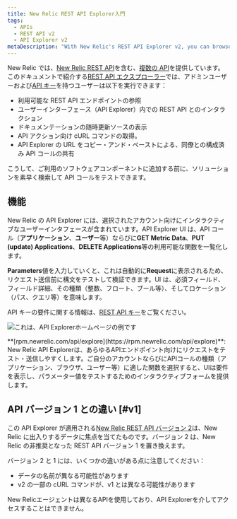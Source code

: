 ```yaml
---
title: New Relic REST API Explorer入門
tags:
  - APIs
  - REST API v2
  - API Explorer v2
metaDescription: "With New Relic's REST API Explorer v2, you can browse available API endpoints, interact with the API in a user interface, and view a live documentation source."
---
```


New Relic では、[New Relic REST API](/docs/apis/getting-started/introduction-new-relic-apis)を含む、[複数の API](/docs/apis/rest-api-v2/getting-started/introduction-new-relic-rest-api-v2)を提供しています。このドキュメントで紹介する[REST API エクスプローラー](https://api.newrelic.com)では、アドミンユーザーおよび[API キー](/docs/apis/rest-api-v2/getting-started/introduction-new-relic-rest-api-v2#api_key)を持つユーザーは以下を実行できます：

- 利用可能な REST API エンドポイントの参照
- ユーザーインターフェース（API Explorer）内での REST API とのインタラクション
- ドキュメンテーションの随時更新ソースの表示
- API アクション向け cURL コマンドの取得。
- API Explorer の URL をコピー・アンド・ペーストによる、同僚との構成済み API コールの共有

こうして、ご利用のソフトウェアコンポーネントに追加する前に、ソリューションを素早く検索して API コールをテストできます。

## 機能

New Relic の API Explorer には、選択されたアカウント向けにインタラクティブなユーザーインタフェースが含まれています。API Explorer UI は、API コール（**アプリケーション**、**ユーザー**等）ならびに**GET Metric Data**、**PUT (update) Applications**、**DELETE Applications**等の利用可能な関数を一覧化します。

**Parameters**値を入力していくと、これは自動的に**Request**に表示されるため、リクエスト送信前に構文をテストして検証できます。UI は、必須フィールド、フィールド詳細、その種類（整数、フロート、ブール等）、そしてロケーション（パス、クエリ等）を意味します。

API キーの要件に関する情報は、[REST API キー](/docs/apis/rest-api-v2/getting-started/introduction-new-relic-rest-api-v2#api_key)をご覧ください。

![これは、API Explorerホームページの例です](src/images/API_explorer_main_page.png 'API_explorer_main_page.png')

<figcaption>
  **[rpm.newrelic.com/api/explore](https://rpm.newrelic.com/api/explore)**: New
  Relic API
  Explorerは、あらゆるAPIエンドポイント向けにリクエストをテスト・送信しやすくします。ご自分のアカウントならびにAPIコールの種類（アプリケーション、ブラウザ、ユーザー等）に適した関数を選択すると、UIは要件を表示し、パラメーター値をテストするためのインタラクティブフォームを提供します。
</figcaption>

## API バージョン 1 との違い [#v1]

この API Explorer が適用される[New Relic REST API バージョン 2](/docs/apm/apis/requirements/new-relic-rest-api-v2-getting-started)は、New Relic に出入りするデータに焦点を当てたものです。バージョン 2 は、New Relic の非推奨となった REST API バージョン 1 を置き換えます。

バージョン 2 と 1 には、いくつかの違いがある点に注意してください：

- データの名前が異なる可能性があります
- v2 の一部の cURL コマンドが、v1 とは異なる可能性があります

<Callout variant="tip">
  New Relicエージェントは異なるAPIを使用しており、API
  Explorerを介してアクセスすることはできません。
</Callout>
